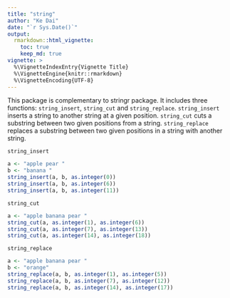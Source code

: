```yaml
---
title: "string"
author: "Ke Dai"
date: "`r Sys.Date()`"
output:
  rmarkdown::html_vignette:
    toc: true
    keep_md: true
vignette: >
  %\VignetteIndexEntry{Vignette Title}
  %\VignetteEngine{knitr::rmarkdown}
  %\VignetteEncoding{UTF-8}
---
```


This package is complementary to stringr package. It includes three functions: `string_insert`, `string_cut` and `string_replace`. `string_insert` inserts a string to another string at a given position. `string_cut` cuts a substring between two given positions from a string. `string_replace` replaces a substring between two given positions in a string with another string.

`string_insert`
```r
a <- "apple pear "
b <- "banana "
string_insert(a, b, as.integer(0))
string_insert(a, b, as.integer(6))
string_insert(a, b, as.integer(11))
```

`string_cut`
```r
a <- "apple banana pear "
string_cut(a, as.integer(1), as.integer(6))
string_cut(a, as.integer(7), as.integer(13))
string_cut(a, as.integer(14), as.integer(18))
```

`string_replace`
```r
a <- "apple banana pear "
b <- "orange"
string_replace(a, b, as.integer(1), as.integer(5))
string_replace(a, b, as.integer(7), as.integer(12))
string_replace(a, b, as.integer(14), as.integer(17))
```
